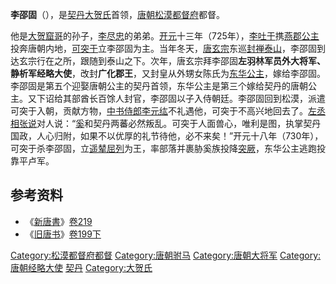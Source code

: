 '''李邵固'''（{{bd||？|730年||catIdx=L}}），是[[契丹|契丹]][[大贺氏|大贺氏]]首领，[[唐朝|唐朝]][[松漠都督府|松漠都督府]]都督。

他是[[大贺窟哥|大贺窟哥]]的孙子，[[李尽忠|李尽忠]]的弟弟。[[开元|开元]]十三年（725年），[[李吐于|李吐于]]携[[燕郡公主|燕郡公主]]投奔唐朝内地，[[可突于|可突于]]立李邵固为主。当年冬天，[[唐玄宗|唐玄宗]]东巡[[封禅|封禅]][[泰山|泰山]]，李邵固到达玄宗行在之所，跟随到泰山之下。次年，唐玄宗拜李邵固'''左羽林军员外大将军、静析军经略大使'''，改封'''广化郡王'''，又封皇从外甥女陈氏为[[东华公主|东华公主]]，嫁给李邵固。李邵固是第五个迎娶唐朝公主的契丹首领，东华公主是第三个嫁给契丹的唐朝公主。又下诏给其部酋长百馀人封官，李邵固以子入侍朝廷。李邵固回到松漠，派遣可突于入朝，贡献方物，[[中书侍郎|中书侍郎]][[李元纮|李元纮]]不礼遇他，可突于不高兴地回去了。[[左丞相|左丞相]][[张说|张说]]对人说：“[[奚|奚]]和契丹两蕃必然叛乱。可突于人面兽心，唯利是图，执掌契丹国政，人心归附，如果不以优厚的礼节待他，必不来矣！”开元十八年（730年），可突于杀李邵固，立[[遥辇屈列|遥辇屈列]]为王，率部落并裹胁奚族投降[[突厥|突厥]]，东华公主逃跑投靠平卢军。 

==参考资料==
*《[[新唐書|新唐書]]》[[s:新唐書/卷219|卷219]]
*《[[旧唐书|旧唐书]]》[[s:旧唐书/卷199下|卷199下]]


{{start box}}
{{s-before|[[李吐于|李吐于]]}}
{{s-title|[[辽朝君主列表#契丹（松漠都督府都督）|契丹首领]]<br>[[松漠都督府|松漠都督府]][[都督|都督]]|725年—730年}}
{{s-after|[[遥辇屈列|遥辇屈列]]}}
{{end box}}

[[Category:松漠都督府都督|Category:松漠都督府都督]]
[[Category:唐朝驸马|Category:唐朝驸马]]
[[Category:唐朝大将军|Category:唐朝大将军]]
[[Category:唐朝经略大使|Category:唐朝经略大使]]
[[Category:唐朝异姓郡王|契丹]]
[[Category:大贺氏|Category:大贺氏]]